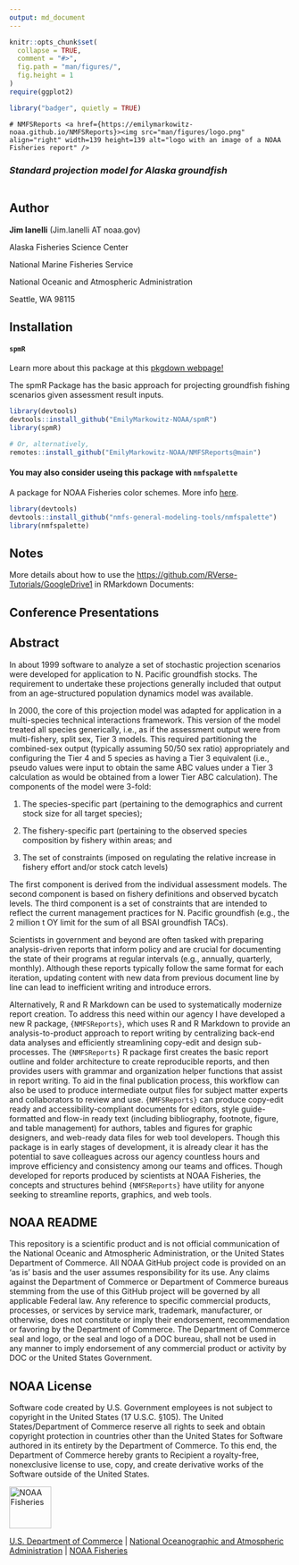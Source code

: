 ```yaml
---
output: md_document
---
```


<!-- README.md is generated from README.Rmd. Please edit that file -->

```r
knitr::opts_chunk$set(
  collapse = TRUE,
  comment = "#>",
  fig.path = "man/figures/",
  fig.height = 1
)
require(ggplot2)
```

```r
library("badger", quietly = TRUE)
```

```
# NMFSReports <a href={https://emilymarkowitz-noaa.github.io/NMFSReports}><img src="man/figures/logo.png" align="right" width=139 height=139 alt="logo with an image of a NOAA Fisheries report" />
```


### *Standard projection model for Alaska groundfish*


```r

```

## Author

**Jim Ianelli** (Jim.Ianelli AT noaa.gov)

Alaska Fisheries Science Center 

National Marine Fisheries Service 

National Oceanic and Atmospheric Administration

Seattle, WA 98115

## Installation

#### `spmR`

Learn more about this package at this [pkgdown webpage!](https://emilymarkowitz-noaa.github.io/NMFSReports/)

The spmR Package has the basic approach for projecting groundfish fishing scenarios given assessment result inputs.


```r
library(devtools)
devtools::install_github("EmilyMarkowitz-NOAA/spmR")
library(spmR)

# Or, alternatively, 
remotes::install_github("EmilyMarkowitz-NOAA/NMFSReports@main")
```

#### You may also consider useing this package with `nmfspalette`

A package for NOAA Fisheries color schemes. More info [here](https://github.com/nmfs-general-modeling-tools/nmfspalette). 

```r
library(devtools)
devtools::install_github("nmfs-general-modeling-tools/nmfspalette")
library(nmfspalette)
```

## Notes

More details about how to use the [https://github.com/RVerse-Tutorials/GoogleDrive1]({googledrive} R pakage) in RMarkdown Documents: 


## Conference Presentations



## Abstract

In about 1999 software to analyze a set of stochastic projection scenarios were developed for application to N. Pacific groundfish stocks.  The requirement to undertake these projections generally included that output from an age-structured population dynamics model was available.

In 2000, the core of this projection model was adapted for application in a multi-species technical interactions framework.  This version of the model treated all species generically, i.e., as if the assessment output were from multi-fishery, split sex, Tier 3 models.  This required partitioning the combined-sex output (typically assuming 50/50 sex ratio) appropriately and configuring the Tier 4 and 5 species as having a Tier 3 equivalent (i.e., pseudo values were input to obtain the same ABC values under a Tier 3 calculation as would be obtained from a lower Tier ABC calculation).  The components of the model were 3-fold: 

  1)	The species-specific part (pertaining to the demographics and current stock size for all target species);

  2)	The fishery-specific part (pertaining to the observed species composition by fishery within areas; and

  3)	The set of constraints (imposed on regulating the relative  increase in fishery effort and/or stock catch levels)

The first component is derived from the individual assessment models.
The second component is based on fishery definitions and observed bycatch levels.
The third component is a set of constraints that are intended to reflect the current management practices for N. Pacific groundfish (e.g., the 2 million t OY limit for the sum of all BSAI groundfish TACs).


Scientists in government and beyond are often tasked with preparing analysis-driven reports that inform policy and are crucial for documenting the state of their programs at regular intervals (e.g., annually, quarterly, monthly). Although these reports typically follow the same format for each iteration, updating content with new data from previous document line by line can lead to inefficient writing and introduce errors. 

Alternatively, R and R Markdown can be used to systematically modernize report creation. To address this need within our agency I have developed a new R package, `{NMFSReports}`, which uses R and R Markdown to provide an analysis-to-product approach to report writing by centralizing back-end data analyses and efficiently streamlining copy-edit and design sub-processes. The `{NMFSReports}` R package first creates the basic report outline and folder architecture to create reproducible reports, and then provides users with grammar and organization helper functions that assist in report writing. To aid in the final publication process, this workflow can also be used to produce intermediate output files for subject matter experts and collaborators to review and use. `{NMFSReports}` can produce copy-edit ready and accessibility-compliant documents for editors, style guide-formatted and flow-in ready text (including bibliography, footnote, figure, and table management) for authors, tables and figures for graphic designers, and web-ready data files for web tool developers. Though this package is in early stages of development, it is already clear it has the potential to save colleagues across our agency countless hours and improve efficiency and consistency among our teams and offices. Though developed for reports produced by scientists at NOAA Fisheries, the concepts and structures behind `{NMFSReports}` have utility for anyone seeking to streamline reports, graphics, and web tools. 

## NOAA README

This repository is a scientific product and is not official communication of the National Oceanic and Atmospheric Administration, or the United States Department of Commerce. All NOAA GitHub project code is provided on an ‘as is’ basis and the user assumes responsibility for its use. Any claims against the Department of Commerce or Department of Commerce bureaus stemming from the use of this GitHub project will be governed by all applicable Federal law. Any reference to specific commercial products, processes, or services by service mark, trademark, manufacturer, or otherwise, does not constitute or imply their endorsement, recommendation or favoring by the Department of Commerce. The Department of Commerce seal and logo, or the seal and logo of a DOC bureau, shall not be used in any manner to imply endorsement of any commercial product or activity by DOC or the United States Government.

## NOAA License

Software code created by U.S. Government employees is not subject to copyright in the United States (17 U.S.C. §105). The United States/Department of Commerce reserve all rights to seek and obtain copyright protection in countries other than the United States for Software authored in its entirety by the Department of Commerce. To this end, the Department of Commerce hereby grants to Recipient a royalty-free, nonexclusive license to use, copy, and create derivative works of the Software outside of the United States.


<img src="https://raw.githubusercontent.com/nmfs-general-modeling-tools/nmfspalette/main/man/figures/noaa-fisheries-rgb-2line-horizontal-small.png" height="75" alt="NOAA Fisheries">

[U.S. Department of Commerce](https://www.commerce.gov/) | [National Oceanographic and Atmospheric Administration](https://www.noaa.gov) | [NOAA Fisheries](https://www.fisheries.noaa.gov/)

